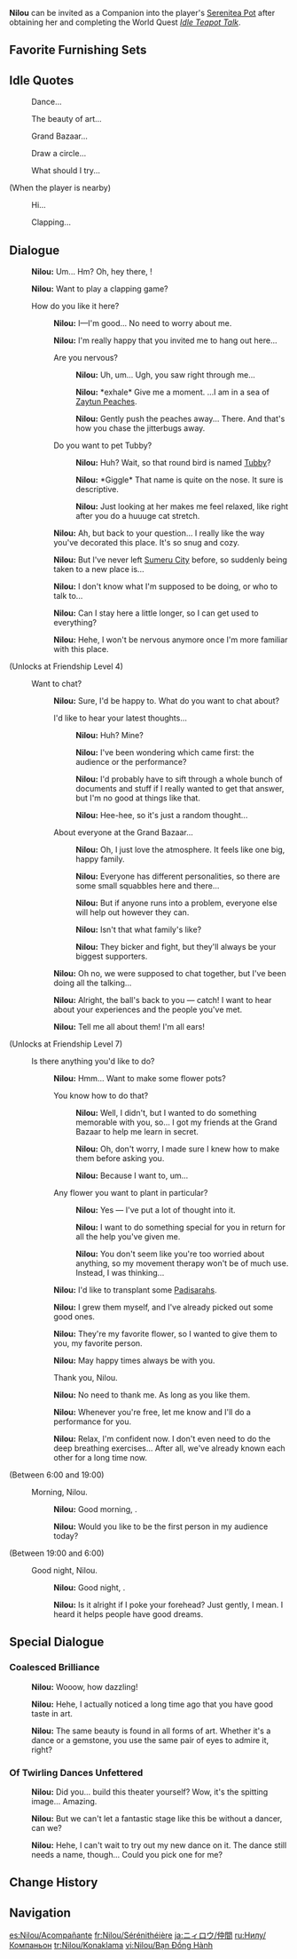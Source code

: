 {{CharacterTabs}}
{{Furnishing Infobox
|title          = Nilou
|id             = 368155
|image          = Character Nilou Thumb.png
|category       = Companion
|subcategory    = Companion
|quality        = 5
|adeptal_energy = 300
|load           = 1200
|description    = Character In-Residence
}}
'''Nilou''' can be invited as a Companion into the player's [[Serenitea Pot]] after obtaining her and completing the World Quest ''[[Idle Teapot Talk]]''.

==Favorite Furnishing Sets==
{{HousingCompanion|favorite}}
{{Companion Favors Table}}

==Idle Quotes==
{{Dialogue Start}}
: {{DIcon|Idle}} Dance...
: {{DIcon|Idle}} The beauty of art...
: {{DIcon|Idle}} Grand Bazaar...
: {{DIcon|Idle}} Draw a circle...
: {{DIcon|Idle}} What should I try...

;(When the player is nearby)
: {{DIcon|Idle}} Hi...
: {{DIcon|Idle}} Clapping...
{{Dialogue End}}

==Dialogue==
{{Dialogue Start}}
:{{A|vo nilou mimitomo hello 01.ogg}} '''Nilou:''' Um... Hm? Oh, hey there, {{Traveler}}!
:{{A|vo nilou mimitomo hello 02.ogg}} '''Nilou:''' Want to play a clapping game?
:{{DIcon}} How do you like it here?
::{{A|vo nilou mimitomo friendship1 01.ogg}} '''Nilou:''' I&mdash;I'm good... No need to worry about me.
::{{A|vo nilou mimitomo friendship1 02.ogg}} '''Nilou:''' I'm really happy that you invited me to hang out here...
::{{DIcon}} Are you nervous?
:::{{A|vo nilou mimitomo friendship1 03a 1.ogg}} '''Nilou:''' Uh, um... Ugh, you saw right through me...
:::{{A|vo nilou mimitomo friendship1 03a 2.ogg}} '''Nilou:''' *exhale* Give me a moment. ...I am in a sea of [[Zaytun Peach]]es.
:::{{A|vo nilou mimitomo friendship1 03a 3.ogg}} '''Nilou:''' Gently push the peaches away... There. And that's how you chase the jitterbugs away.
::{{DIcon}} Do you want to pet Tubby?
:::{{A|vo nilou mimitomo friendship1 03b 1.ogg}} '''Nilou:''' Huh? Wait, so that round bird is named [[Tubby]]?
:::{{A|vo nilou mimitomo friendship1 03b 2.ogg}} '''Nilou:''' *Giggle* That name is quite on the nose. It sure is descriptive.
:::{{A|vo nilou mimitomo friendship1 03b 3.ogg}} '''Nilou:''' Just looking at her makes me feel relaxed, like right after you do a huuuge cat stretch.
::{{A|vo nilou mimitomo friendship1 04.ogg}} '''Nilou:''' Ah, but back to your question... I really like the way you've decorated this place. It's so snug and cozy.
::{{A|vo nilou mimitomo friendship1 05.ogg}} '''Nilou:''' But I've never left [[Sumeru City]] before, so suddenly being taken to a new place is...
::{{A|vo nilou mimitomo friendship1 06.ogg}} '''Nilou:''' I don't know what I'm supposed to be doing, or who to talk to...
::{{A|vo nilou mimitomo friendship1 07.ogg}} '''Nilou:''' Can I stay here a little longer, so I can get used to everything?
::{{A|vo nilou mimitomo friendship1 08.ogg}} '''Nilou:''' Hehe, I won't be nervous anymore once I'm more familiar with this place.

;(Unlocks at Friendship Level 4)
:{{DIcon}} Want to chat?
::{{A|vo nilou mimitomo friendship2 01.ogg}} '''Nilou:''' Sure, I'd be happy to. What do you want to chat about?
::{{DIcon}} I'd like to hear your latest thoughts...
:::{{A|vo nilou mimitomo friendship2 02a 1.ogg}} '''Nilou:''' Huh? Mine?
:::{{A|vo nilou mimitomo friendship2 02a 2.ogg}} '''Nilou:''' I've been wondering which came first: the audience or the performance?
:::{{A|vo nilou mimitomo friendship2 02a 3.ogg}} '''Nilou:''' I'd probably have to sift through a whole bunch of documents and stuff if I really wanted to get that answer, but I'm no good at things like that.
:::{{A|vo nilou mimitomo friendship2 02a 4.ogg}} '''Nilou:''' Hee-hee, so it's just a random thought...
::{{DIcon}} About everyone at the Grand Bazaar...
:::{{A|vo nilou mimitomo friendship2 02b 1.ogg}} '''Nilou:''' Oh, I just love the atmosphere. It feels like one big, happy family.
:::{{A|vo nilou mimitomo friendship2 02b 2.ogg}} '''Nilou:''' Everyone has different personalities, so there are some small squabbles here and there...
:::{{A|vo nilou mimitomo friendship2 02b 3.ogg}} '''Nilou:''' But if anyone runs into a problem, everyone else will help out however they can.
:::{{A|vo nilou mimitomo friendship2 02b 4.ogg}} '''Nilou:''' Isn't that what family's like?
:::{{A|vo nilou mimitomo friendship2 02b 5.ogg}} '''Nilou:''' They bicker and fight, but they'll always be your biggest supporters.
::{{A|vo nilou mimitomo friendship2 03.ogg}} '''Nilou:''' Oh no, we were supposed to chat together, but I've been doing all the talking...
::{{A|vo nilou mimitomo friendship2 04.ogg}} '''Nilou:''' Alright, the ball's back to you &mdash; catch! I want to hear about your experiences and the people you've met.
::{{A|vo nilou mimitomo friendship2 05.ogg}} '''Nilou:''' Tell me all about them! I'm all ears!

;(Unlocks at Friendship Level 7)
:{{DIcon}} Is there anything you'd like to do?
::{{A|vo nilou mimitomo friendship3 01.ogg}} '''Nilou:''' Hmm... Want to make some flower pots?
::{{DIcon}} You know how to do that?
:::{{A|vo nilou mimitomo friendship3 02a 1.ogg}} '''Nilou:''' Well, I didn't, but I wanted to do something memorable with you, so... I got my friends at the Grand Bazaar to help me learn in secret.
:::{{A|vo nilou mimitomo friendship3 02a 2.ogg}} '''Nilou:''' Oh, don't worry, I made sure I knew how to make them before asking you.
:::{{A|vo nilou mimitomo friendship3 02a 3.ogg}} '''Nilou:''' Because I want to, um...
::{{DIcon}} Any flower you want to plant in particular?
:::{{A|vo nilou mimitomo friendship3 02b 1.ogg}} '''Nilou:''' Yes &mdash; I've put a lot of thought into it.
:::{{A|vo nilou mimitomo friendship3 02b 2.ogg}} '''Nilou:''' I want to do something special for you in return for all the help you've given me.
:::{{A|vo nilou mimitomo friendship3 02b 3.ogg}} '''Nilou:''' You don't seem like you're too worried about anything, so my movement therapy won't be of much use. Instead, I was thinking...
::{{A|vo nilou mimitomo friendship3 03.ogg}} '''Nilou:''' I'd like to transplant some [[Padisarah]]s.
::{{A|vo nilou mimitomo friendship3 04.ogg}} '''Nilou:''' I grew them myself, and I've already picked out some good ones.
::{{A|vo nilou mimitomo friendship3 05.ogg}} '''Nilou:''' They're my favorite flower, so I wanted to give them to you, my favorite person.
::{{A|vo nilou mimitomo friendship3 06.ogg}} '''Nilou:''' May happy times always be with you.
::{{DIcon}} Thank you, Nilou.
::{{A|vo nilou mimitomo friendship3 07.ogg}} '''Nilou:''' No need to thank me. As long as you like them.
::{{A|vo nilou mimitomo friendship3 08.ogg}} '''Nilou:''' Whenever you're free, let me know and I'll do a performance for you.
::{{A|vo nilou mimitomo friendship3 09.ogg}} '''Nilou:''' Relax, I'm confident now. I don't even need to do the deep breathing exercises... After all, we've already known each other for a long time now.

;<nowiki>(Between 6:00 and 19:00)</nowiki>
:{{DIcon}} Morning, Nilou.
::{{A|vo nilou mimitomo morning 01.ogg}} '''Nilou:''' Good morning, {{Traveler}}.
::{{A|vo nilou mimitomo morning 02.ogg}} '''Nilou:''' Would you like to be the first person in my audience today?

;<nowiki>(Between 19:00 and 6:00)</nowiki>
:{{DIcon}} Good night, Nilou.
::{{A|vo nilou mimitomo night 01.ogg}} '''Nilou:''' Good night, {{Traveler}}.
::{{A|vo nilou mimitomo night 02.ogg}} '''Nilou:''' Is it alright if I poke your forehead? Just gently, I mean. I heard it helps people have good dreams.
{{Dialogue End}}

==Special Dialogue==
{{HousingCompanion|special}}

===Coalesced Brilliance===
{{Dialogue Start}}
:{{A|vo mimitomo xm nilou jewelrystore 01.ogg}} '''Nilou:''' Wooow, how dazzling!
:{{A|vo mimitomo xm nilou jewelrystore 02.ogg}} '''Nilou:''' Hehe, I actually noticed a long time ago that you have good taste in art.
:{{A|vo mimitomo xm nilou jewelrystore 03.ogg}} '''Nilou:''' The same beauty is found in all forms of art. Whether it's a dance or a gemstone, you use the same pair of eyes to admire it, right?
{{Dialogue End}}

===Of Twirling Dances Unfettered===
{{Dialogue Start}}
:{{A|vo mimitomo xm nilou theater 01.ogg}} '''Nilou:''' Did you... build this theater yourself? Wow, it's the spitting image... Amazing.
:{{A|vo mimitomo xm nilou theater 02.ogg}} '''Nilou:''' But we can't let a fantastic stage like this be without a dancer, can we?
:{{A|vo mimitomo xm nilou theater 03.ogg}} '''Nilou:''' Hehe, I can't wait to try out my new dance on it. The dance still needs a name, though... Could you pick one for me?
{{Dialogue End}}

==Change History==
{{Change History|3.1}}

==Navigation==
{{Furnishing Navbox/Living|Companion}}

[[es:Nilou/Acompañante]]
[[fr:Nilou/Sérénithéière]]
[[ja:ニィロウ/仲間]]
[[ru:Нилу/Компаньон]]
[[tr:Nilou/Konaklama]]
[[vi:Nilou/Bạn Đồng Hành]]